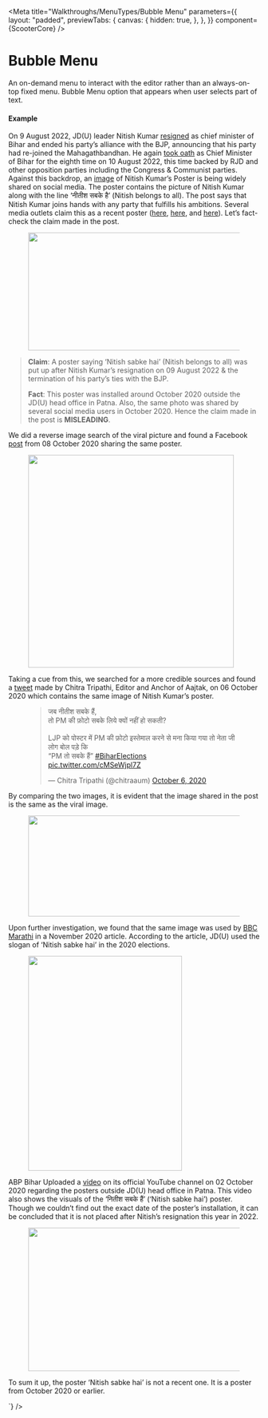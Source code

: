 
<Meta
  title="Walkthroughs/MenuTypes/Bubble Menu"
  parameters={{
    layout: "padded",
    previewTabs: {
      canvas: {
        hidden: true,
      },
    },
  }}
  component={ScooterCore}
/>

# Bubble Menu

An on-demand menu to interact with the editor rather than an always-on-top fixed
menu. Bubble Menu option that appears when user selects part of text.

#### **Example**

<Canvas>
  <Story name="Bubble Menu">
    <ScooterCore
      menuType="bubble"
      initialValue={`<p>On 9 August 2022, JD(U) leader Nitish Kumar <a rel="noreferrer noopener" href="https://www.ndtv.com/india-news/live-update-nitish-kumar-to-meet-party-mlas-today-amid-break-up-speculation-3238159" target="_blank">resigned</a> as chief minister of Bihar and ended his party&#8217;s alliance with the BJP, announcing that his party had re-joined the Mahagathbandhan. He again <a rel="noreferrer noopener" href="https://www.livemint.com/news/india/nitish-kumar-takes-oath-as-bihar-cm-for-eighth-time-11660117921245.html" target="_blank">took oath</a> as Chief Minister of Bihar for the eighth time on 10 August 2022, this time backed by RJD and other opposition parties including the Congress &amp; Communist parties. Against this backdrop, an <a rel="noreferrer noopener" href="https://www.facebook.com/siwannews.in/photos/a.1733548113544558/3431213703777982/?type=3&amp;theater" target="_blank">image</a> of Nitish Kumar&#8217;s Poster is being widely shared on social media. The poster contains the picture of Nitish Kumar along with the line ‘नीतीश सबके है’ (Nitish belongs to all).  The post says that Nitish Kumar joins hands with any party that fulfills his ambitions. Several media outlets claim this as a recent poster (<a rel="noreferrer noopener" href="https://web.archive.org/web/20220809114459/https:/twitter.com/ndtv/status/1556967165827624960" target="_blank">here</a>, <a rel="noreferrer noopener" href="https://web.archive.org/web/20220809113549/https:/twitter.com/ANI/status/1556964084855103488" target="_blank">here</a>, and <a rel="noreferrer noopener" href="https://twitter.com/timesofindia/status/1556947653652791296" target="_blank">here</a>). Let’s fact-check the claim made in the post.</p><div class="wp-block-image"><figure class="aligncenter size-large is-resized"><img src="https://factly.in/wp-content/uploads//2022/08/Nitish-kumar-poster-fb-post.jpg" alt="" class="wp-image-55950" width="498" height="236" srcset="https://2nafqn3o0l6kwfofi3ydj9li-wpengine.netdna-ssl.com/wp-content/uploads/2022/08/Nitish-kumar-poster-fb-post.jpg 602w, https://2nafqn3o0l6kwfofi3ydj9li-wpengine.netdna-ssl.com/wp-content/uploads/2022/08/Nitish-kumar-poster-fb-post-300x143.jpg 300w, https://2nafqn3o0l6kwfofi3ydj9li-wpengine.netdna-ssl.com/wp-content/uploads/2022/08/Nitish-kumar-poster-fb-post-600x286.jpg 600w" sizes="(max-width: 498px) 100vw, 498px" /></figure></div><blockquote class="wp-block-quote"><p><strong>Claim</strong>: A poster saying &#8216;Nitish sabke hai&#8217; (Nitish belongs to all) was put up after Nitish Kumar’s resignation on 09 August 2022 &amp; the termination of his party&#8217;s ties with the BJP.</p><p><strong>Fact</strong>: This poster was installed around October 2020 outside the JD(U) head office in Patna. Also, the same photo was shared by several social media users in October 2020. Hence the claim made in the post is <strong>MISLEADING</strong>.</p></blockquote><p>We did a reverse image search of the viral picture and found a Facebook <a href="https://www.facebook.com/julmkekhilaaph/photos/a.169109766989677/825671218000192/" target="_blank" rel="noreferrer noopener">post</a> from 08 October 2020 sharing the same poster.</p><div class="wp-block-image"><figure class="aligncenter size-large is-resized"><img src="https://factly.in/wp-content/uploads//2022/08/Nitish-kumar-poster-2020-fb-post.jpg" alt="" class="wp-image-55951" width="412" height="426" srcset="https://2nafqn3o0l6kwfofi3ydj9li-wpengine.netdna-ssl.com/wp-content/uploads/2022/08/Nitish-kumar-poster-2020-fb-post.jpg 498w, https://2nafqn3o0l6kwfofi3ydj9li-wpengine.netdna-ssl.com/wp-content/uploads/2022/08/Nitish-kumar-poster-2020-fb-post-290x300.jpg 290w" sizes="(max-width: 412px) 100vw, 412px" /></figure></div><p>Taking a cue from this, we searched for a more credible sources and found a <a rel="noreferrer noopener" href="https://twitter.com/chitraaum/status/1313433526327373824" target="_blank">tweet</a> made by Chitra Tripathi, Editor and Anchor of Aajtak, on 06 October 2020 which contains the same image of Nitish Kumar’s poster.</p><figure class="wp-block-embed-twitter aligncenter wp-block-embed is-type-rich is-provider-twitter"><div class="wp-block-embed__wrapper"><blockquote class="twitter-tweet" data-width="550" data-dnt="true"><p lang="hi" dir="ltr">जब नीतीश सबके हैं, <br>तो PM की फ़ोटो सबके लिये क्यों नहीं हो सकती? <br><br>LJP को पोस्टर में PM की फ़ोटो इस्तेमाल करने से मना किया गया तो नेता जी लोग बोल पड़े कि <br>“PM तो सबके हैं” <a href="https://twitter.com/hashtag/BiharElections?src=hash&amp;ref_src=twsrc%5Etfw">#BiharElections</a> <a href="https://t.co/cMSeWjpl7Z">pic.twitter.com/cMSeWjpl7Z</a></p>&mdash; Chitra Tripathi (@chitraaum) <a href="https://twitter.com/chitraaum/status/1313433526327373824?ref_src=twsrc%5Etfw">October 6, 2020</a></blockquote><script async src="https://platform.twitter.com/widgets.js" charset="utf-8"></script></div></figure><p>By comparing the two images, it is evident that the image shared in the post is the same as the viral image.</p><div class="wp-block-image"><figure class="aligncenter size-large is-resized"><img src="https://factly.in/wp-content/uploads//2022/08/Nitish-kumar-poster-comparison.jpg" alt="" class="wp-image-55952" width="529" height="202" srcset="https://2nafqn3o0l6kwfofi3ydj9li-wpengine.netdna-ssl.com/wp-content/uploads/2022/08/Nitish-kumar-poster-comparison.jpg 602w, https://2nafqn3o0l6kwfofi3ydj9li-wpengine.netdna-ssl.com/wp-content/uploads/2022/08/Nitish-kumar-poster-comparison-300x115.jpg 300w" sizes="(max-width: 529px) 100vw, 529px" /></figure></div><p>Upon further investigation, we found that the same image was used by <a rel="noreferrer noopener" href="https://www.bbc.com/marathi/india-54889153" target="_blank">BBC Marathi</a> in a November 2020 article. According to the article, JD(U) used the slogan of &#8216;Nitish sabke hai&#8217; in the 2020 elections.</p><div class="wp-block-image"><figure class="aligncenter size-large is-resized"><img src="https://factly.in/wp-content/uploads//2022/08/Nitish-kumar-poster-BBC-marathi.jpg" alt="" class="wp-image-55953" width="308" height="430" srcset="https://2nafqn3o0l6kwfofi3ydj9li-wpengine.netdna-ssl.com/wp-content/uploads/2022/08/Nitish-kumar-poster-BBC-marathi.jpg 359w, https://2nafqn3o0l6kwfofi3ydj9li-wpengine.netdna-ssl.com/wp-content/uploads/2022/08/Nitish-kumar-poster-BBC-marathi-215x300.jpg 215w" sizes="(max-width: 308px) 100vw, 308px" /></figure></div><p>ABP Bihar Uploaded a <a rel="noreferrer noopener" href="https://www.youtube.com/watch?v=3EodxdrvkBE&amp;t=18s" target="_blank">video</a> on its official YouTube channel on 02 October 2020 regarding the posters outside JD(U) head office in Patna. This video also shows the visuals of the &#8216;नितीश सबके हैं&#8217; (&#8216;Nitish sabke hai&#8217;) poster. Though we couldn’t find out the exact date of the poster’s installation, it can be concluded that it is not placed after Nitish’s resignation this year in 2022.</p><div class="wp-block-image"><figure class="aligncenter size-large is-resized"><img src="https://factly.in/wp-content/uploads//2022/08/Nitish-kumar-poster-Youtube-video.jpg" alt="" class="wp-image-55954" width="434" height="287" srcset="https://2nafqn3o0l6kwfofi3ydj9li-wpengine.netdna-ssl.com/wp-content/uploads/2022/08/Nitish-kumar-poster-Youtube-video.jpg 602w, https://2nafqn3o0l6kwfofi3ydj9li-wpengine.netdna-ssl.com/wp-content/uploads/2022/08/Nitish-kumar-poster-Youtube-video-300x199.jpg 300w" sizes="(max-width: 434px) 100vw, 434px" /></figure></div><p>To sum it up, the poster &#8216;Nitish sabke hai&#8217; is not a recent one. It is a poster from October 2020 or earlier.</p>`}
    />
  </Story>
</Canvas>
